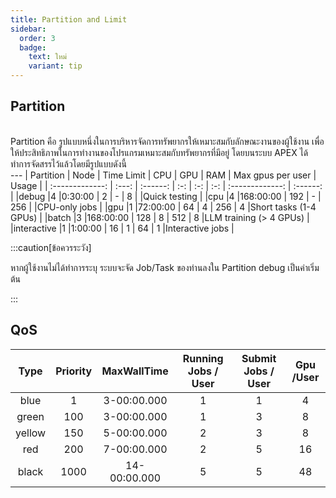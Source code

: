 ```yaml
---
title: Partition and Limit
sidebar:
  order: 3
  badge:
    text: ใหม่
    variant: tip
---
```



## Partition 
<br />
Partition คือ รูปแบบหนึ่งในการบริหารจัดการทรัพยากรให้เหมาะสมกับลักษณะงานของผู้ใช้งาน เพื่อให้ประสิทธิภาพในการทำงานของโปรแกรมเหมาะสมกับทรัพยากรที่มีอยู่
โดยบนระบบ APEX ได้ทำการจัดสรรไว้แล้วโดยมีรูปแบบดังนี้

<br />
---
| Partition	      | Node	| Time Limit	| CPU	| GPU	| RAM	| Max gpus per user  | Usage      |
| :-------------:	| :---:	| :------: 	  | :-:	| :-:	| :-:	| :-------------:    | :------:   |
|debug <Badge text="default" variant="success" />   |4	    |0:30:00	    |  2	| -	  | 8	  | <Badge text="No GPU" variant="danger" />  |Quick testing |
|cpu	            |4	    |168:00:00	  | 192	| -	  | 256	| <Badge text="No GPU" variant="danger" />	|CPU-only jobs |
|gpu	            |1	    |72:00:00	    | 64	| 4	  | 256	| 4	                 |Short tasks (1-4 GPUs) |
|batch	          |3	    |168:00:00	  | 128	| 8	  | 512	| 8	                 |LLM training (> 4 GPUs) |
|interactive	    |1	    |1:00:00	    | 16	| 1	  | 64	| 1	                 |Interactive jobs |

<br />

:::caution[ข้อควรระวัง]

  หากผู้ใช้งานไม่ได้ทำการระบุ <Badge text="--partition=<Partition ที่ต้องการใช้งาน>" variant="note" /> ระบบจะจัด Job/Task ของท่านลงใน Partition debug เป็นค่าเริ่มต้น

:::

## QoS
| Type	  | Priority  | MaxWallTime	| Running Jobs / User	| Submit Jobs / User 	| Gpu /User	|
| :-:	    | :-:	      | :-:	        | :-:	| :-:	| :-:	|
|blue	    |1	        |3-00:00.000	|1	  |1	  |4    |
|green	  |100	      |3-00:00.000	|1	  |3	  |8    |
|yellow	  |150	      |5-00:00.000	|2	  |3	  |8    |
|red	    |200	      |7-00:00.000	|2	  |5	  |16   |
|black	  |1000	      |14-00:00.000	|5	  |5	  |48   |